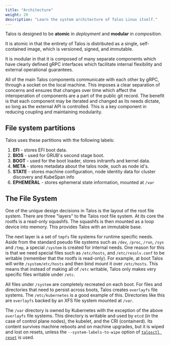 ```yaml
---
title: "Architecture"
weight: 20
description: "Learn the system architecture of Talos Linux itself."
---
```


Talos is designed to be **atomic** in _deployment_ and **modular** in _composition_.

It is atomic in that the entirety of Talos is distributed as a
single, self-contained image, which is versioned, signed, and immutable.

It is modular in that it is composed of many separate components
which have clearly defined gRPC interfaces which facilitate internal flexibility
and external operational guarantees.

All of the main Talos components communicate with each other by gRPC, through a socket on the local machine.
This imposes a clear separation of concerns and ensures that changes over time which affect the interoperation of components are a part of the public git record.
The benefit is that each component may be iterated and changed as its needs dictate, so long as the external API is controlled.
This is a key component in reducing coupling and maintaining modularity.

## File system partitions

Talos uses these partitions with the following labels:

1. **EFI** - stores EFI boot data.
1. **BIOS** - used for GRUB's second stage boot.
1. **BOOT** - used for the boot loader, stores initramfs and kernel data.
1. **META** - stores metadata about the talos node, such as node id's.
1. **STATE** - stores machine configuration, node identity data for cluster discovery and KubeSpan info
1. **EPHEMERAL** - stores ephemeral state information, mounted at `/var`

## The File System

One of the unique design decisions in Talos is the layout of the root file system.
There are three "layers" to the Talos root file system.
At its core the rootfs is a read-only squashfs.
The squashfs is then mounted as a loop device into memory.
This provides Talos with an immutable base.

The next layer is a set of `tmpfs` file systems for runtime specific needs.
Aside from the standard pseudo file systems such as `/dev`, `/proc`, `/run`, `/sys` and `/tmp`, a special `/system` is created for internal needs.
One reason for this is that we need special files such as `/etc/hosts`, and `/etc/resolv.conf` to be writable (remember that the rootfs is read-only).
For example, at boot Talos will write `/system/etc/hosts` and then bind mount it over `/etc/hosts`.
This means that instead of making all of `/etc` writable, Talos only makes very specific files writable under `/etc`.

All files under `/system` are completely recreated on each boot.
For files and directories that need to persist across boots, Talos creates `overlayfs` file systems.
The `/etc/kubernetes` is a good example of this.
Directories like this are `overlayfs` backed by an XFS file system mounted at `/var`.

The `/var` directory is owned by Kubernetes with the exception of the above `overlayfs` file systems.
This directory is writable and used by `etcd` (in the case of control plane nodes), the kubelet, and the CRI (containerd).
Its content survives machine reboots and on machine upgrades, but it is wiped and lost on resets, unless the
`--system-labels-to-wipe` option of [`talosctl reset`](../reference/cli#talosctl-reset)
is used.
